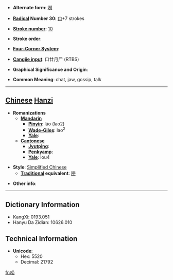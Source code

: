 * '''Alternate form''': [[嘮]]

* '''[[Wiktionary:Chinese radical index| Radical]] Number 30''': [[Wiktionary:Chinese radical index 口|口]]+7 strokes

* '''[[Wiktionary:Chinese total strokes index|Stroke number]]''': [[Wiktionary:Chinese total strokes index 10|10]]

* '''Stroke order''': 

* '''[[Wiktionary:Chinese four corner index|Four-Corner System]]''': 

* '''[[Wiktionary:Chinese Cangjie index|Cangjie input]]''': 口廿月尸 (RTBS)

* '''Graphical Significance and Origin''': 

* '''Common Meaning''': chat, jaw, gossip, talk

----

== [[Chinese]] [[Hanzi]] ==

* '''Romanizations'''
** '''[[Mandarin]]'''
*** '''[[Pinyin]]''': láo (lao2)
*** '''[[Wade-Giles]]''': lao<sup>2</sup>
*** '''[[Yale]]''': 
** '''[[Cantonese]]'''
*** '''[[Jyutping]]''':
*** '''[[Penkyamp]]''': 
*** '''[[Yale]]''': lou4

* '''Style''': [[Simplified Chinese]] 
** '''[[Traditional Chinese|Traditional]] equivalent''': [[嘮]]

* '''Other info''': 

----

== Dictionary Information ==

* KangXi: 0193.051
* Hanyu Da Zidian: 10626.010

== Technical Information ==

* '''Unicode''':
** Hex: 5520
** Decimal: 21792

[[fr:唠]]
